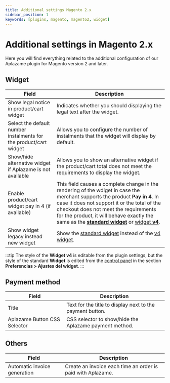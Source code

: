 ```yaml
---
title: Additional settings Magento 2.x
sidebar_position: 1
keywords: [plugins, magento, magento2, widget]
---
```

# Additional settings in Magento 2.x
Here you will find everything related to the additional configuration of our Aplazame plugin for Magento version 2 and later.

## Widget

Field | Description
----- | -----------
Show legal notice in product/cart widget | Indicates whether you should displaying the legal text after the widget.
Select the default number instalments for the product/cart widget | Allows you to configure the number of instalments that the widget will display by default.
Show/hide alternative widget if Aplazame is not available | Allows you to show an alternative widget if the product/cart total does not meet the requirements to display the widget.
Enable product/cart widget pay in 4 (if available) | This field causes a complete change in the rendering of the wdiget in case the merchant supports the product **Pay in 4**. In case it does not support it or the total of the checkout does not meet the requirements for the product, it will behave exactly the same as the [**standard widget**](../../../api/widget/installment-payment#simulation) or [widget **v4**](../../../api/widget/widget-v4).
Show widget legacy instead new widget | Show the [standard widget](../../../api/widget/installment-payment#simulation) instead of the [v4 widget](../../../api/widget/widget-v4).
:::tip
  The style of the  **Widget v4** is editable from the plugin settings, but the style of the standard **Widget** is edited from the [control panel](https://vendors.aplazame.com/) in the section **Preferencias > Ajustes del widget**.
:::

## Payment method

Field | Description
----- | -----------
Title | Text for the title to display next to the payment button.
Aplazame Button CSS Selector | CSS selector to show/hide the Aplazame payment method.

## Others

Field | Description
----- | -----------
Automatic invoice generation | Create an invoice each time an order is paid with Aplazame.
